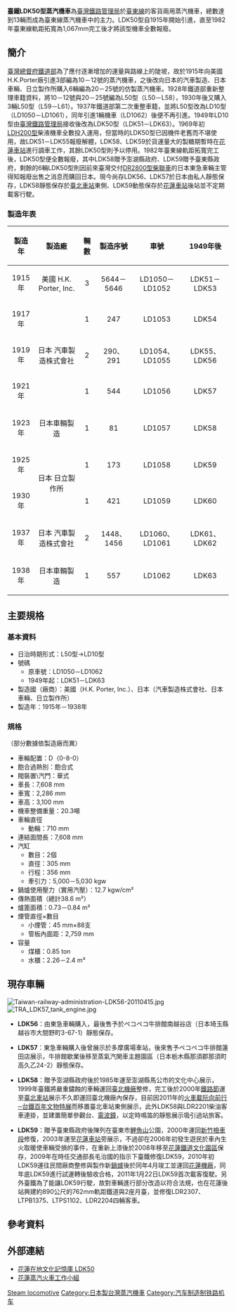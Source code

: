 {{Infobox Locomotive
| name = 臺鐵LDK50型蒸汽機車
| type = [[蒸汽機車|蒸汽機車]]
| image = LDK58.JPG
| alt = 
| caption = 
| designer = 
| builder = {{Link-en|H.K. Porter, Inc.|H.K. Porter, Inc.}}<br/>[[汽車製造_(公司)|汽車製造株式会社]]<br/>[[日本車輛|日本車輛]]<br/>[[日立製作所|日立製作所]]
| ordernumber = 
| serialnumber =
| buildmodel = 
| builddate = 1915年－1938年
| totalproduction = 13輛(LDK51~LDK63)
| rebuilder = 
| rebuilddate = 
| numberrebuilt = 
| whytetype = 0-8-0
| uicclass = D
| gauge =  762 mm
| leadingdiameter = 
| trailingdiameter = 
| minimumcurve = 
| wheelbase = 
| length = 7,608 mm
| width = 2,286 mm
| height = 3,100 mm
| notes =
| railroad = 臺灣
| railroadclass =
| numinclass = 
| roadnumber = 
| locale = [[臺灣總督府交通局鐵道部|臺灣總督府交通局鐵道部]]→<br/>[[臺灣鐵路管理局|臺灣鐵路管理局]]
| preservedunits = 
}}

'''臺鐵LDK50型蒸汽機車'''為[[臺灣鐵路管理局|臺灣鐵路管理局]]於[[臺東線|臺東線]]的客貨兩用蒸汽機車，總數達到13輛而成為臺東線蒸汽機車中的主力。LDK50型自1915年開始引進，直至1982年臺東線軌距拓寬為1,067mm完工後才將該型機車全數報廢。

== 簡介 ==
[[臺灣總督府交通局鐵道部|臺灣總督府鐵道部]]為了應付逐漸增加的運量與路線上的陡坡，故於1915年向美國H.K.Porter廠引進3部編為10－12號的蒸汽機車，之後改向日本的汽車製造、日本車輛、日立製作所購入6輛編為20－25號的仿製蒸汽機車{{r|鄭仁崇 |page=93}}。1928年鐵道部重新整理車籍資料，將10－12號與20－25號編為L50型（L50－L58），1930年後又購入3輛L50型（L59－L61）。1937年鐵道部第二次重整車籍，並將L50型改為LD10型（LD1050－LD1061），同年引進1輛機車（LD1062）後便不再引進{{r|鄭仁崇 |page=93}}。1949年LD10型由[[臺灣鐵路管理局|臺灣鐵路管理局]]接收後改為LDK50型（LDK51－LDK63）。1969年初[[臺灣鐵路LDH200型柴液機車|LDH200型]]柴液機車全數投入運用，但當時的LDK50型已因機件老舊而不堪使用，故LDK51－LDK55報廢解體，LDK58、LDK59於貨運量大的製糖期暫時在[[花蓮鐵道文化園區|花蓮車站]]進行調車工作，其餘LDK50型則予以停用{{r|鄭仁崇 |page=98}}。1982年臺東線軌距拓寬完工後，LDK50型便全數報廢，其中LDK58贈予澎湖縣政府、LDK59贈予臺東縣政府，剩餘的6輛LDK50型則因前來臺灣交付[[台鐵DR2800型柴聯車|DR2800型柴聯車]]的日本東急車輛主管得知報廢出售之消息而購回日本{{r|鄭仁崇 |page=99}}。現今尚存LDK56、LDK57於日本由私人靜態保存，LDK58靜態保存於[[臺北車站|臺北車站]]東側、LDK59動態保存於[[花蓮車站|花蓮車站]]後站並不定期載客行駛。

=== 製造年表 ===
{| class="wikitable"
|+
|-
!width="60" bgcolor=#f9f9f9 align="center"|製造年
!width="190" bgcolor=#f9f9f9 align="center"|製造廠
!width="40" bgcolor=#f9f9f9 align="center"|輛數
!width="100" bgcolor=#f9f9f9 align="center"|製造序號{{r|LDK50}}
!width="160" bgcolor=#f9f9f9 align="center"|車號
!width="160" bgcolor=#f9f9f9 align="center"|1949年後
|-align="center"
|1915年
|美國 H.K. Porter, Inc.
|3
|5644－5646
|LD1050－LD1052
|LDK51－LDK53
|-align="center"
|1917年
|rowspan="3"|日本 汽車製造株式會社
|1
|247
|LD1053
|LDK54
|-align="center"
|1919年
|2
|290、291
|LD1054、LD1055
|LDK55、LDK56
|-align="center"
|1921年
|1
|544
|LD1056
|LDK57
|-align="center"
|1923年
|日本車輛製造
|1
|81
|LD1057
|LDK58
|-align="center"
|1925年
|rowspan="2"|日本 日立製作所
|1
|173
|LD1058
|LDK59
|-align="center"
|1930年
|1
|421
|LD1059
|LDK60
|-align="center"
|1937年
|日本 汽車製造株式會社
|2
|1448、1456
|LD1060、LD1061
|LDK61、LDK62
|-align="center"
|1938年
|日本車輛製造
|1
|557
|LD1062
|LDK63
|}

== 主要規格 ==
=== 基本資料 ===
*日治時期形式：L50型→LD10型
*號碼
**原車號：LD1050－LD1062
**1949年起：LDK51－LDK63
*製造國（廠商）：美國（H.K. Porter, Inc.）、日本（汽車製造株式會社、日本車輛、日立製作所）
*製造年：1915年－1938年

=== 規格 ===
（部分數據依製造廠而異）
*車輪配置：D（0-8-0）
*飽合過熱別：飽合式
*閥裝置\汽門：華式
*車長：7,608 mm
*車寬：2,286 mm
*車高：3,100 mm
*機車整備重量：20.3噸
*車輪直徑
**動輪：710 mm
*連結面間長：7,608 mm
*汽缸
**數目：2個
**直徑：305 mm
**行程：356 mm
**牽引力：5,000－5,030 kgw
*鍋爐使用壓力（實用汽壓）：12.7 kgw/cm²
*傳熱面積（總計38.6 m²）
*爐篦面積：0.73－0.84 m²
*煙管直徑×數目
**小煙管：45 mm×88支
**管板內面距：2,759 mm
*容量
**煤櫃：0.85 ton
**水櫃：2.26－2.4 m³

== 現存車輛 ==
[[File:Taiwan-railway-administration-LDK56-20110415.jpg|thumb]]
[[File:TRA_LDK57_tank_engine.jpg|thumb]]

*'''LDK56'''：由東急車輛購入，最後售予於ペコペコ牛排館南越谷店（日本埼玉縣越谷市大間野町3-67-1）靜態保存。

*'''LDK57'''：東急車輛購入後曾展示於多摩廣場車站{{r|NORANEKO9999}}，後來售予ペコペコ牛排館蓮田店展示，牛排館歇業後移至蒸氣汽関車主題園區（日本栃木縣那須郡那須町高久乙24-2）靜態保存{{r|S2}}。

*'''LDK58'''：贈予澎湖縣政府後於1985年運至澎湖縣馬公市的文化中心展示，1999年臺鐵將嚴重鏽蝕的車輛運回[[臺北機廠|臺北機廠]]整修，完工後於2000年[[鐵路節|鐵路節]]運至[[臺北車站|臺北車站]]展示不久即運回臺北機廠內保存，目前因2011年的[[臺鐵百年文物特展|火車載阮向前行─台鐵百年文物特展]]而移置臺北車站東側展示{{r|L2}}，此外LDK58與LDR2201柴油客車連掛，並建置簡單參觀台、[[電波鐘|電波鐘]]，以定時鳴笛的靜態展示吸引過站旅客{{r|台鐵通訊}}。

*'''LDK59'''：贈予臺東縣政府後陳列在臺東市[[鯉魚山_(臺東縣)|鯉魚山]]公園，2000年運回[[新竹機務段|新竹檢車段]]修復，2003年運至[[花蓮車站|花蓮車站]]旁展示，不過卻在2006年初發生遊民於車內生火取暖使車輛受損的事件{{r|E}}，在重新上漆後於2008年移至[[花蓮鐵道文化園區|花蓮鐵道文化園區]]保存，2009年在時任交通部長毛治國的指示下臺鐵修復LDK59，2010年初LDK59運往民間廠商整修與製作新[[鍋爐|鍋爐]]{{r|S}}後於同年4月竣工並運回[[花蓮機廠|花蓮機廠]]{{r|蘇照旭 |page=226}}，同年底LDK59進行試運轉後驗收合格，2011年1月22日LDK59首次載客復駛{{r|L}}。另外臺鐵為了能讓LDK59行駛，故對車輛進行部分改造以符合法規，也在花蓮後站興建約890公尺的762mm軌距鐵道與2座月臺，並修復LDR2307、LTPB1375、LTPS1102、LDR2204四輛客車。

==參考資料==
{{commonscat|TRA LDK50}}

{{Reflist|refs=
<ref name="鄭仁崇">{{Cite book | author = 鄭仁崇 | title = 《台灣後山鐵道風華》 | location = 臺灣 | publisher = 花蓮縣文化局 | date = 2000 | ISBN = 957-02-4342-2 | language = zh-tw}}</ref>

<ref name="蘇照旭">{{Cite book | author = 蘇照旭 | title = 《台灣輕便鐵道小火車》 | location = 臺灣 | publisher = 人人出版社 | date = 2011年1月 | ISBN = 978-986-6435-53-9 | language = zh-tw}}</ref>

<ref name="LDK50">{{Cite web |url = https://ja.wikipedia.org/wiki/台湾鉄路管理局LDK50型蒸気機関車 |title = 台湾鉄路管理局LDK50型蒸気機関車 |language = ja |accessdate = 2017-06-25 |archive-date = 2020-11-08 |archive-url = https://web.archive.org/web/20201108150907/https://ja.wikipedia.org/wiki/%E5%8F%B0%E6%B9%BE%E9%89%84%E8%B7%AF%E7%AE%A1%E7%90%86%E5%B1%80LDK50%E5%9E%8B%E8%92%B8%E6%B0%97%E6%A9%9F%E9%96%A2%E8%BB%8A |dead-url = no }}</ref>

<ref name="S">{{Cite web |url = http://citycat.theweb.tw/trastl.htm |title = 街貓的鐵道網站-臺鐵車輛--蒸汽機車篇 1 |author = 蘇奕肇 |language = zh-tw |accessdate = 2017-06-25 |archive-url = https://web.archive.org/web/20180120210755/http://citycat.theweb.tw/trastl.htm |archive-date = 2018-01-20 |dead-url = yes }}</ref>

<ref name="S2">{{Cite web |url = http://citycat.theweb.tw/trastl2.htm |title = 街貓的鐵道網站-臺鐵車輛--蒸汽機車篇 2 |author = 蘇奕肇 |language = zh-tw |accessdate = 2017-06-25 |archive-url = https://web.archive.org/web/20180121012504/http://citycat.theweb.tw/trastl2.htm |archive-date = 2018-01-21 |dead-url = yes }}</ref>

<ref name="NORANEKO9999">{{Cite web |url = http://famicon.main.jp/duongsat/?s=LDK |title = ゲーム、鉄道資料制作ブログ-LDK57展示品 |author = NORANEKO9999 |date = 2014-03-03 |language = ja |accessdate = 2020-04-08 }}</ref>

<ref name="台鐵通訊">{{Cite book | author = 臺灣鐵路管理局 | title = 台鐵通訊 | location = 臺灣 | publisher = 臺灣鐵路管理局 | date = 2014-11 | language = zh-tw}}</ref>

<ref name="L">{{cite news |language = zh-tw |author = 林欣漢 |url = http://news.ltn.com.tw/news/local/paper/462274 |title = 〈北部〉LDK59蒸汽火車復駛 鐵道迷搶搭 |publisher = [[自由時報|自由時報]] |date = 2011-01-23 |accessdate = 2017-06-25}}</ref>

<ref name="L2">{{cite news |language = zh-tw |author = 曾鴻儒 |url = http://news.ltn.com.tw/news/life/paper/533040 |title = 蒸汽火車頭 台北街頭趴趴走 |publisher = [[自由時報|自由時報]] |date = 2011-10-21 |accessdate = 2017-06-25}}</ref>

<ref name="E">{{cite news |language = zh-tw |author = 劉嘉泰 |url = http://www.epochtimes.com/b5/6/1/4/n1177801.htm |title = 鐵道文物再利用 遊民在蒸汽火車頭生火取暖 |publisher = [[大纪元时报|大纪元时报]] |date = 2006-01-04 |accessdate = 2017-06-25 |archive-date = 2020-07-23 |archive-url = https://web.archive.org/web/20200723025405/https://www.epochtimes.com/b5/6/1/4/n1177801.htm |dead-url = no }}</ref>
}}

==外部連結==
*[https://culture.hccc.gov.tw/zh-tw/archives/list?theme=all&category=theme&template=list&query=LDK50&page=1 花蓮在地文化記憶庫 LDK50] {{Wayback|url=https://culture.hccc.gov.tw/zh-tw/archives/list?theme=all&category=theme&template=list&query=LDK50&page=1 |date=20200715161905 }}
*[https://www.facebook.com/Hualien.SL/?fref=nf 花蓮蒸汽火車工作小組]

{{台鐵蒸汽機車列表}}

[[Category:臺灣鐵路管理局蒸汽機車|Steam locomotive]]

[[Category:日本製台灣蒸汽機車|Category:日本製台灣蒸汽機車]]
[[Category:汽车制造制铁路机车|Category:汽车制造制铁路机车]]